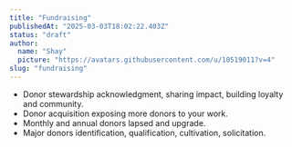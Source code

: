 ```yaml
---
title: "Fundraising"
publishedAt: "2025-03-03T18:02:22.403Z"
status: "draft"
author:
  name: "Shay"
  picture: "https://avatars.githubusercontent.com/u/10519011?v=4"
slug: "fundraising"
---
```


- Donor stewardship acknowledgment, sharing impact, building loyalty and community.
- Donor acquisition exposing more donors to your work.
- Monthly and annual donors lapsed and upgrade.
- Major donors identification, qualification, cultivation, solicitation.